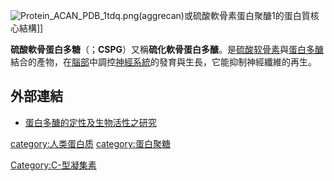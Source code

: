 [[File:Protein_ACAN_PDB_1tdq.png|thumb]](aggrecan)或硫酸軟骨素蛋白聚醣1的蛋白質核心結構]]

'''硫酸軟骨蛋白多糖'''（{{lang-en|Chondroitin sulfate proteoglycan}}；'''CSPG'''）又稱'''硫化軟骨蛋白多醣'''。是[[硫酸软骨素|硫酸软骨素]]與[[蛋白多醣|蛋白多醣]]結合的產物，在[[腦部|腦部]]中調控[[神經系統|神經系統]]的發育與生長，它能抑制神經纖維的再生。

==外部連結==
*[http://web2.tmu.edu.tw/vyang/S0.htm 蛋白多醣的定性及生物活性之研究] {{Wayback|url=http://web2.tmu.edu.tw/vyang/S0.htm |date=20070516075915 }}
{{糖蛋白}}
[[category:人类蛋白质|category:人类蛋白质]]
[[category:蛋白聚糖|category:蛋白聚糖]]
[[Category:C-型凝集素|Category:C-型凝集素]]